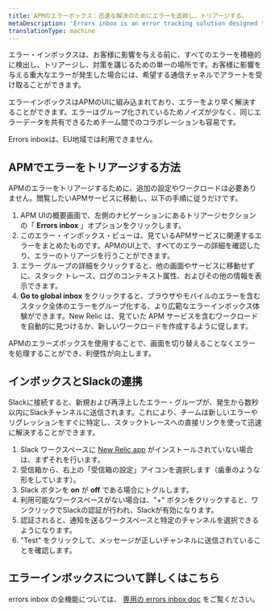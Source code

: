 ```yaml
---
title: APMのエラーボックス：迅速な解決のためにエラーを追跡し、トリアージする。
metaDescription: 'Errors inbox is an error tracking solution designed to put you in the driver’s seat when it comes to detecting, triaging, and resolving errors across your full application stack.'
translationType: machine
---
```


エラー・インボックスは、お客様に影響を与える前に、すべてのエラーを積極的に検出し、トリアージし、対策を講じるための単一の場所です。お客様に影響を与える重大なエラーが発生した場合には、希望する通信チャネルでアラートを受け取ることができます。

エラーインボックスはAPMのUIに組み込まれており、エラーをより早く解決することができます。エラーはグループ化されているためノイズが少なく、同じエラーデータを共有できるためチーム間でのコラボレーションも容易です。

<Callout variant="important">
  Errors inboxは、EU地域では利用できません。
</Callout>

## APMでエラーをトリアージする方法

APMのエラーをトリアージするために、追加の設定やワークロードは必要ありません。閲覧したいAPMサービスに移動し、以下の手順に従うだけです。

1. APM UIの概要画面で、左側のナビゲーションにあるトリアージセクションの「 **Errors inbox** 」オプションをクリックします。
2. このエラー・インボックス・ビューは、見ているAPMサービスに関連するエラーをまとめたものです。APMのUI上で、すべてのエラーの詳細を確認したり、エラーのトリアージを行うことができます。
3. エラー グループの詳細をクリックすると、他の画面やサービスに移動せずに、スタック トレース、ログのコンテキスト属性、およびその他の情報を表示できます。
4. **Go to global inbox** をクリックすると、ブラウザやモバイルのエラーを含むスタック全体のエラーをグループ化する、より広範なエラーインボックス体験ができます。New Relic は、見ていた APM サービスを含むワークロードを自動的に見つけるか、新しいワークロードを作成するように促します。

APMのエラーズボックスを使用することで、画面を切り替えることなくエラーを処理することができ、利便性が向上します。

## インボックスとSlackの連携

Slackに接続すると、新規および再浮上したエラー・グループが、発生から数秒以内にSlackチャンネルに送信されます。これにより、チームは新しいエラーやリグレッションをすぐに特定し、スタックトレースへの直接リンクを使って迅速に解決することができます。

1. Slack ワークスペースに [New Relic app](https://newrelic.slack.com/apps/AP92KQJS3-new-relic?tab=more_info) がインストールされていない場合は、まずそれを行います。
2. 受信箱から、右上の「受信箱の設定」アイコンを選択します（歯車のような形をしています）。
3. Slack ボタンを **on** が **off** である場合にトグルします。
4. 利用可能なワークスペースがない場合は、"+" ボタンをクリックすると、ワンクリックでSlackの認証が行われ、Slackが有効になります。
5. 認証されると、通知を送るワークスペースと特定のチャンネルを選択できるようになります。
6. "Test" をクリックして、メッセージが正しいチャンネルに送信されていることを確認します。

## エラーインボックスについて詳しくはこちら

errors inbox の全機能については、 [専用の errors inbox doc](/docs/errors-inbox/errors-inbox) をご覧ください。